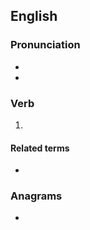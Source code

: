 ==English==

===Pronunciation===
* {{IPA|en|/ˈmɛkənaɪz/}}
* {{audio|en|En-us-mechanize.ogg|Audio (US)}}

===Verb===
{{en-verb}}

# {{standard spelling of|en|from=non-Oxford British spelling|mechanize}}

====Related terms====
* {{l|en|mechanisation}}

===Anagrams===
* {{anagrams|en|a=aceehimns|Manichees|achimenes|chimeneas}}